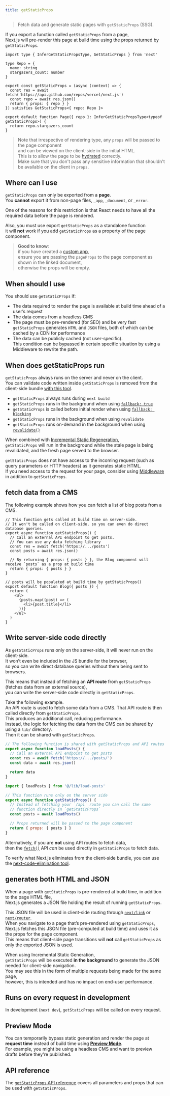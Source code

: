 ```yaml
---
title: getStaticProps
---
```


> Fetch data and generate static pages with `getStaticProps` (SSG).

If you export a function called `getStaticProps` from a page,  
Next.js will pre-render this page at build time using the props returned by `getStaticProps`.

```tsx filename="pages/index.tsx"
import type { InferGetStaticPropsType, GetStaticProps } from 'next'

type Repo = {
  name: string
  stargazers_count: number
}

export const getStaticProps = (async (context) => {
  const res = await fetch('https://api.github.com/repos/vercel/next.js')
  const repo = await res.json()
  return { props: { repo } }
}) satisfies GetStaticProps<{ repo: Repo }>

export default function Page({ repo }: InferGetStaticPropsType<typeof getStaticProps>) {
  return repo.stargazers_count
}
```

> Note that irrespective of rendering type, any `props` will be passed to the page component  
> and can be viewed on the client-side in the initial HTML.  
> This is to allow the page to be [hydrated](https://react.dev/reference/react-dom/hydrate) correctly.  
> Make sure that you don't pass any sensitive information that shouldn't be available on the client in `props`.

## Where can I use

`getStaticProps` can only be exported from a **page**.  
You **cannot** export it from non-page files, `_app`, `_document`, or `_error`.

One of the reasons for this restriction is that React needs to have all the required data before the page is rendered.

Also, you must use export `getStaticProps` as a standalone function  
it will **not** work if you add `getStaticProps` as a property of the page component.

> **Good to know**:  
> if you have created a [custom app](/next-page/building-your-application/routing/custom-app),  
> ensure you are passing the `pageProps` to the page component as shown in the linked document,  
> otherwise the props will be empty.

## When should I use

You should use `getStaticProps` if:

- The data required to render the page is available at build time ahead of a user’s request
- The data comes from a headless CMS
- The page must be pre-rendered (for SEO) and be very fast  
  `getStaticProps` generates `HTML` and `JSON` files, both of which can be cached by a CDN for performance
- The data can be publicly cached (not user-specific).  
  This condition can be bypassed in certain specific situation by using a Middleware to rewrite the path.

## When does getStaticProps run

`getStaticProps` always runs on the server and never on the client.  
You can validate code written inside `getStaticProps` is removed from the client-side bundle [with this tool](https://next-code-elimination.vercel.app/).

- `getStaticProps` always runs during `next build`
- `getStaticProps` runs in the background when using [`fallback: true`](/next-page/api-reference/functions/get-static-paths#fallback-true)
- `getStaticProps` is called before initial render when using [`fallback: blocking`](/next-page/api-reference/functions/get-static-paths#fallback-blocking)
- `getStaticProps` runs in the background when using `revalidate`
- `getStaticProps` runs on-demand in the background when using [`revalidate()`](/next-page/building-your-application/data-fetching/incremental-static-regeneration#on-demand-revalidation)

When combined with [Incremental Static Regeneration](/next-page/building-your-application/data-fetching/incremental-static-regeneration),  
`getStaticProps` will run in the background while the stale page is being revalidated, and the fresh page served to the browser.

`getStaticProps` does not have access to the incoming request (such as query parameters or HTTP headers) as it generates static HTML.  
If you need access to the request for your page, consider using [Middleware](/next-page/building-your-application/routing/middleware) in addition to `getStaticProps`.

## fetch data from a CMS

The following example shows how you can fetch a list of blog posts from a CMS.

```tsx filename="pages/blog.tsx"
// This function gets called at build time on server-side.
// It won't be called on client-side, so you can even do direct database queries.
export async function getStaticProps() {
  // Call an external API endpoint to get posts.
  // You can use any data fetching library
  const res = await fetch('https://.../posts')
  const posts = await res.json()

  // By returning { props: { posts } }, the Blog component will receive `posts` as a prop at build time
  return { props: { posts } }
}

// posts will be populated at build time by getStaticProps()
export default function Blog({ posts }) {
  return (
    <ul>
      {posts.map((post) => (
        <li>{post.title}</li>
      ))}
    </ul>
  )
}
```

## Write server-side code directly

As `getStaticProps` runs only on the server-side, it will never run on the client-side.  
It won’t even be included in the JS bundle for the browser,  
so you can write direct database queries without them being sent to browsers.

This means that instead of fetching an **API route** from `getStaticProps` (fetches data from an external source),  
you can write the server-side code directly in `getStaticProps`.

Take the following example.  
An API route is used to fetch some data from a CMS. That API route is then called directly from `getStaticProps`.  
This produces an additional call, reducing performance.  
Instead, the logic for fetching the data from the CMS can be shared by using a `lib/` directory.  
Then it can be shared with `getStaticProps`.

```js filename="lib/load-posts.js"
// The following function is shared with getStaticProps and API routes from a `lib/` directory
export async function loadPosts() {
  // Call an external API endpoint to get posts
  const res = await fetch('https://.../posts/')
  const data = await res.json()

  return data
}
```

```jsx filename="pages/blog.js"
import { loadPosts } from '@/lib/load-posts'

// This function runs only on the server side
export async function getStaticProps() {
  // Instead of fetching your `/api` route you can call the same
  // function directly in `getStaticProps`
  const posts = await loadPosts()

  // Props returned will be passed to the page component
  return { props: { posts } }
}
```

Alternatively, if you are **not** using API routes to fetch data,  
then the [`fetch()`](https://developer.mozilla.org/docs/Web/API/Fetch_API) API _can_ be used directly in `getStaticProps` to fetch data.

To verify what Next.js eliminates from the client-side bundle, you can use the [next-code-elimination tool](https://next-code-elimination.vercel.app/).

## generates both HTML and JSON

When a page with `getStaticProps` is pre-rendered at build time, in addition to the page HTML file,  
Next.js generates a JSON file holding the result of running `getStaticProps`.

This JSON file will be used in client-side routing through [`next/link`](/next-page/api-reference/components/link) or [`next/router`](/next-page/api-reference/functions/use-router).  
When you navigate to a page that’s pre-rendered using `getStaticProps`,  
Next.js fetches this JSON file (pre-computed at build time) and uses it as the props for the page component.  
This means that client-side page transitions will **not** call `getStaticProps` as only the exported JSON is used.

When using Incremental Static Generation,  
`getStaticProps` will be executed **in the background** to generate the JSON needed for client-side navigation.  
You may see this in the form of multiple requests being made for the same page,  
however, this is intended and has no impact on end-user performance.

## Runs on every request in development

In development (`next dev`), `getStaticProps` will be called on every request.

## Preview Mode

You can temporarily bypass static generation and render the page at **request time** instead of build time using [**Preview Mode**](/next-page/building-your-application/configuring/preview-mode).  
For example, you might be using a headless CMS and want to preview drafts before they're published.

## API reference

The [`getStaticProps` API reference](/next-page/api-reference/functions/get-static-props) covers all parameters and props that can be used with `getStaticProps`.
